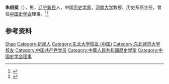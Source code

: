 '''朱绍侯'''（{{bd|1926年|11月|}}），男，[[辽宁|辽宁]][[新民市|新民]]人，中国[[历史学家|历史学家]]，[[河南大学|河南大学]]教授、历史系原主任，曾任[[中国史学会|中国史学会]]理事。<ref>{{Cite book|title=中国社会团体会长秘书长辞典|author=黄汉江主编|publisher=上海科学技术文献出版社|year=1999|isbn=|location=上海|pages=}}</ref><ref>{{Cite book|title=当代中国社会科学手册|author=汝信，易克信主编|publisher=社会科学文献出版社|year=1988|isbn=|location=北京|pages=}}</ref>

== 参考资料 ==
{{reflist}}

{{Navboxes
| title  = 朱绍侯在[[中国史学会|中国史学会]]的职务
| list1  =
{{中国史学会第三届理事会}}
}}

{{Authority control}}
{{DEFAULTSORT:Zhu朱}}
[[Category:朱姓|Shao]]
[[Category:新民人|Category:新民人]]
[[Category:东北大学校友_(中国)|Category:东北大学校友 (中国)]]
[[Category:东北师范大学校友|Category:东北师范大学校友]]
[[Category:中国共产党党员|Category:中国共产党党员]]
[[Category:中華人民共和國歷史學家|Category:中華人民共和國歷史學家]]
[[Category:中国史学会理事|Category:中国史学会理事]]

{{中国人物小作品}}